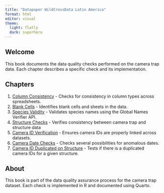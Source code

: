 ---
title: "Datapaper WildCrossData Latin America"
format: html
editor: visual
theme:
  light: flatly
  dark: superhero
---

## Welcome

This book documents the data quality checks performed on the camera trap data. Each chapter describes a specific check and its implementation.

## Chapters

1.  [Column Consistency](Quarto/01_COLUMN_CONSISTENCY.html) - Checks for consistency in column types across spreadsheets.
2.  [Blank Cells](Quarto/02_BLANK_CELLS.html) - Identifies blank cells and sheets in the data.
3.  [Species Validity](Quarto/03_SPECIES.html) - Validates species names using the Global Names Verifier API.
4.  [Structure Checks](Quarto/04_STRUCTURE.html) - Verifies consistency between camera trap and structure data
5.  [Camera ID Verification](Quarto/05_ID_CAMERA.html) - Ensures camera IDs are properly linked across datasets.
6.  [Camera Date Checks](Quarto/06_DATE.html) - Checks several possibilities for anomalous dates.
7.  [Camera ID Duplicated on Structure](Quarto/07_DUPLICATED_CT.html) - Tests if there is a duplicated camera IDs for a given structure.

## About

This book is part of the data quality assurance process for the camera trap dataset. Each check is implemented in R and documented using Quarto.